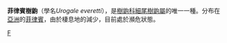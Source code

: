 {{Speciesbox
| taxon = Urogale everetti
| status = LC
| status_system=iucn3.1
| status_ref = <ref name=iucn>{{IUCN|version = 2017.1|assessors=Tabaranza, B., Gonzalez, J.C., Rosell-Ambal, R.G.B. & Heaney, L|year= 2017|id=22784|title=Urogale everetti|downloaded=2018-08-08}}</ref>
| binomial_authority = (Thomas, 1892)
}}

'''菲律賓樹鼩'''（學名''Urogale everetti''），是[[樹鼩科|樹鼩科]][[細尾樹鼩屬|細尾樹鼩屬]]的唯一一種。分布在[[亞洲|亞洲]]的[[菲律賓|菲律賓]]，由於棲息地的減少，目前處於瀕危狀態。

{{mammal-stub}}
{{taxonbar}}
[[Category:菲律宾树鼩属|F]]
